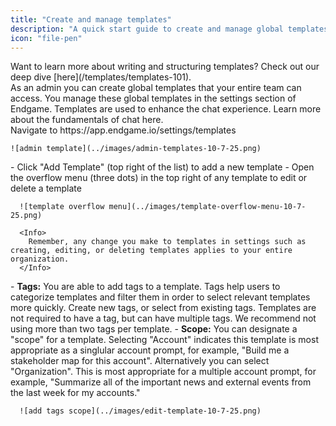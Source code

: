 ```yaml
---
title: "Create and manage templates"
description: "A quick start guide to create and manage global templates in Endgame"
icon: "file-pen"
---
```


<Tip>
  Want to learn more about writing and structuring templates? Check out our deep dive [here](/templates/templates-101).
</Tip>

<div>
As an admin you can create global templates that your entire team can access. You manage these global templates in the settings section of Endgame. Templates are used to enhance the chat experience. Learn more about the fundamentals of chat here.

</div>

<Steps>
  <Step title="Access your templates in settings">
    Navigate to https://app.endgame.io/settings/templates

    ![admin template](../images/admin-templates-10-7-25.png)
  </Step>
  <Step title="Add, edit, delete">
    - Click "Add Template" (top right of the list) to add a new template
    - Open the overflow menu (three dots) in the top right of any template to edit or delete a template

      ![template overflow menu](../images/template-overflow-menu-10-7-25.png)

      <Info>
        Remember, any change you make to templates in settings such as creating, editing, or deleting templates applies to your entire organization.
      </Info>
  </Step>
  <Step title="Template customizations">
    - <b>Tags:</b> You are able to add tags to a template. Tags help users to categorize templates and filter them in order to select relevant templates more quickly. Create new tags, or select from existing tags. Templates are not required to have a tag, but can have multiple tags. We recommend not using more than two tags per template.
    - <b>Scope:</b> You can designate a "scope" for a template. Selecting "Account" indicates this template is most appropriate as a singlular account prompt, for example, "Build me a stakeholder map for this account". Alternatively you can select "Organization". This is most appropriate for a multiple account prompt, for example, "Summarize all of the important news and external events from the last week for my accounts."

      ![add tags scope](../images/edit-template-10-7-25.png)
  </Step>
</Steps>